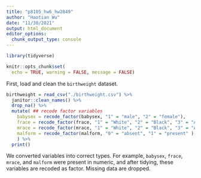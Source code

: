 ```yaml
---
title: "p8105_hw6_hw2849"
author: "Haotian Wu"
date: "11/30/2021"
output: html_document
editor_options: 
  chunk_output_type: console
---
```


```r
library(tidyverse)

knitr::opts_chunk$set(
  echo = TRUE, warning = FALSE, message = FALSE)
```

First, load and clean the `birthweight` dataset. 

```r
birthweight = read_csv("./birthweight.csv") %>% 
  janitor::clean_names() %>% 
  drop_na() %>% 
  mutate( ## recode factor variables
    babysex = recode_factor(babysex, "1" = "male", "2" = "female"),
    frace = recode_factor(frace, "1" = "White", "2" = "Black", "3" = "Asian", "4" = "Puerto Rican", "8" = "Other", "9" = "Unkown"),
    mrace = recode_factor(mrace, "1" = "White", "2" = "Black", "3" = "Asian", "4" = "Puerto Rican", "8" = "Other"),
    malform = recode_factor(malform, "0" = "absent", "1" = "present" )
    ) %>%
  print()

```

We converted variables into correct types. For example, `babysex`, `frace`, `mrace`, and `malform` were present in numeric, and after tidying, these variables are recoded as factor. Missing data are dropped. 



